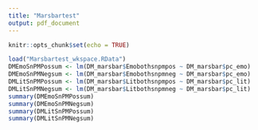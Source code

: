 ```yaml
---
title: "Marsbartest"
output: pdf_document
---
```


```r
knitr::opts_chunk$set(echo = TRUE)
```

```r
load("Marsbartest_wkspace.RData")
DMEmoSnPMPossum <- lm(DM_marsbar$Emobothsnpmpos ~ DM_marsbar$pc_emo)
DMEmoSnPMNegsum <- lm(DM_marsbar$Emobothsnpmneg ~ DM_marsbar$pc_emo)
DMLitSnPMPossum <- lm(DM_marsbar$Litbothsnpmpos ~ DM_marsbar$pc_lit)
DMLitSnPMNegsum <- lm(DM_marsbar$Litbothsnpmneg ~ DM_marsbar$pc_lit)
summary(DMEmoSnPMPossum)
summary(DMEmoSnPMNegsum)
summary(DMLitSnPMPossum)
summary(DMLitSnPMNegsum)

```
